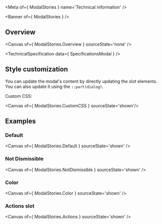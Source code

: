 
<Meta of={ ModalStories } name='Technical information' />

<Banner of={ ModalStories } />

## Overview

<Canvas of={ ModalStories.Overview } sourceState='none' />

<TechnicalSpecification data={ SpecificationsModal } />

## Style customization

You can update the modal's content by directly updating the slot elements. You can also update it using the `::part(dialog)`.

Custom CSS:

<Canvas of={ ModalStories.CustomCSS } sourceState='shown'/>

## Examples

### Default

<Canvas of={ ModalStories.Default } sourceState='shown' />

### Not Dismissible

<Canvas of={ ModalStories.NotDismissible } sourceState='shown' />

### Color

<Canvas of={ ModalStories.Color } sourceState='shown' />

### Actions slot

<Canvas of={ ModalStories.Actions } sourceState='shown' />
